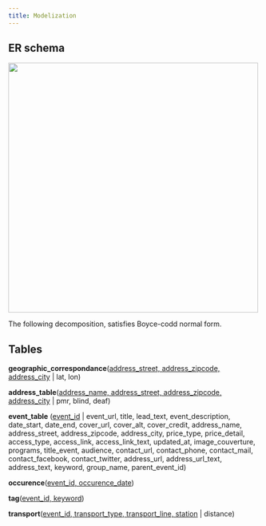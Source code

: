 ```yaml
---
title: Modelization
---
```


## ER schema

![](ressources/schema_er_db_2024.excalidraw.png){fig-align="center" width=500}

The following decomposition, satisfies Boyce-codd normal form.

## Tables

**geographic_correspondance**([address_street, address_zipcode, address_city]{.underline} | lat, lon)

**address_table**([address_name, address_street, address_zipcode, address_city]{.underline} | pmr, blind, deaf)

**event_table** ([event_id]{.underline} | event_url, title, lead_text, event_description, date_start, date_end, cover_url, cover_alt, cover_credit, address_name, address_street, address_zipcode, address_city, price_type, price_detail, access_type, access_link, access_link_text, updated_at, image_couverture, programs, title_event, audience, contact_url, contact_phone, contact_mail, contact_facebook, contact_twitter, address_url, address_url_text, address_text, keyword, group_name, parent_event_id)

**occurence**([event_id, occurence_date]{.underline})

**tag**([event_id, keyword]{.underline})

**transport**([event_id, transport_type, transport_line, station]{.underline} | distance)